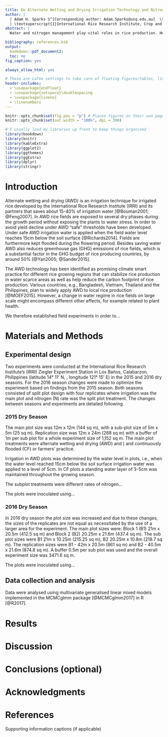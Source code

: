 ```yaml
---
title: Do Alternate Wetting and Drying Irrigation Technology and Nitrogen Rates Affect Rice Sheath Blight?
author: |
  | Adam H. Sparks 1^[Corresponding author: Adam.Sparks@usq.edu.au]  \textsuperscript{1, \dag}, Nancy P. Castilla \textsuperscript{1}, Bjorn Ole Sander \textsuperscript{1}
  | \textsuperscript{1}International Rice Research Institute, Crop and Environmental Sciences Divsion, Los Baños, Laguna, Philippines, 4031 \newline \textsuperscript{\dag} Current Address: University of Southern Queensland, Centre for Crop Health, West Street, Tooowoomba, Queensland, Australia, 4350
abstract: |
  Water and nitrogen management play vital roles in rice production. However, the mismanagement of these two management practices may trigger sheath blight of rice, caused by _Rhizoctonia solani_, which is favored by wet conditions, high relative humidity, and high nitrogen fertilizer levels. To understand how different combinations of water and nitrogen management affect sheath blight epidemics, we conducted two separate split-plot experiments with a water saving (alternate wetting and drying) regime and traditional flood irrigation regime combined with differing nitrogen treatments in the dry seasons of 2015 and 2016. Disease was scored in the same way in both experiments using a sheath blight assessment scale for field evaluation developed at the International Rice Research Institute to assess the severity on infected sheaths and leaves while sheath blight incidence on tillers were counted per hill. We were unable to detect any differences in disease in either experiment due to irrigation regime, N rates or the interaction of the two treatments in either season. This suggests that farmers can adopt water saving technologies without risking increased sheath blight incidence. We suggest that further cross-cutting research in this area is warranted.

bibliography: references.bib
output:
  bookdown::pdf_document2:
  toc: no
fig_caption: yes

always_allow_html: yes

# These are LaTex settings to take care of floating figures/tables, line spacing, etc
header-includes:
  - \usepackage{endfloat}    
  - \usepackage{setspace}\doublespacing
  - \usepackage{lineno}
  - \linenumbers
---
```


```r
knitr::opts_chunk$set(fig.pos = "p") # Places figures on their own pages
knitr::opts_chunk$set(out.width = "100%", dpi = 300)

# I usually load my libraries up front to keep things organized
library(bookdown)
library(knitr)
library(kableExtra)
library(ggplot2)
library(ggthemes)
library(ggExtra)
library(dplyr)
library(stringr)
```

# Introduction

Alternate wetting and drying (AWD) is an irrigation technique for irrigated rice developed by the International Rice Research Institute (IRRI) and its partners that saves about 15-40% of irrigation water [@Bouman2001; @Feng2007]. In AWD rice fields are exposed to several dry phases during the growth period without exposing the plants to water stress. In order to avoid yield decline under AWD “safe” thresholds have been developed. Under safe AWD irrigation water is applied when the field water level reaches 15cm below the soil surface [@Richards2014]. Fields are furthermore kept flooded during the flowering period. Besides saving water AWD also reduces greenhouse gas (GHG) emissions of rice fields, which is a substantial factor in the GHG budget of rice producing countries, by around 50% [@Yan2005; @Sander2015].

The AWD technology has been identified as promising climate smart practice for different rice growing regions that can stabilize rice production in water scarce areas as well as help reduce the carbon footprint of rice production. Various countries, e.g., Bangladesh, Vietnam, Thailand and the Philippines, plan to widely apply AWD to local rice production [@MOEF2015]. However, a change in water regime in rice fields on large scale might encompass different other effects, for example related to plant health.

We therefore established field experiments in order to…

# Materials and Methods

## Experimental design

Two experiments were conducted at the International Rice Research Institute's (IRRI) Ziegler Experiment Station in Los Baños, Calabarzon, Philippines (latitude 14&deg; 11' N, , longitude 121&deg; 15' E) in the 2015 and 2016 dry seasons. For the 2016 season changes were made to optimize the experiment based on findings from the 2015 season. Both seasons consisted of split plot design with four replicates where irrigation was the main plot and nitrogen (N) rate was the split plot treatment. The changes between seasons and experiments are detailed following.

### 2015 Dry Season

The main plot size was 12m x 12m (144 sq m), with a sub-plot size of 5m x 5m (25 sq m). Replication size was 12m x 24m (288 sq m) with a buffer of 1m per sub plot for a whole experiment size of 1,152 sq m. The main plot treatments were alternate wetting and drying (AWD) and ) and continuously flooded (CF) or farmers' practice.

Irrigation in AWD plots was determined by the water level in plots, i.e., when the water level reached 15cm below the soil surface irrigation water was applied to a level of 5cm. In CF plots a standing water layer of 3-5cm was maintained throughout the growing season. 

The subplot treatments were different rates of nitrogen…

The plots were inoculated using...


### 2016 Dry Season

In 2016 dry season the plot size was increased and due to these changes, the sizes of the replicates are not equal as necessitated by the use of a larger area for the experiment. The main plot sizes were: Block 1 (B1) 21m x 20.5m (412.5 sq m) and Block 2 (B2) 20.25m x 21.6m (437.4 sq m). The sub plot sizes were B1 21m x 10.25m (215.25 sq m), B2 20.25m x 10.8m (218.7 sq m). The replication sizes were B1 - 42m x 20.5m (861 sq m) and B2 - 40.5m x 21.6m (874.8 sq m). A buffer 0.5m per sub plot was used and the overall experiment size was 3471.6 sq m.

The plots were inoculated using...

## Data collection and analysis

Data were analysed using multivariate generalised linear mixed models implemented in the MCMCglmm package [@MCMCglmm2017] in R [@R2017].

# Results

# Discussion

# Conclusions (optional)

# Acknowledgments

# References {#references .unnumbered}

Supporting information captions (if applicable)
